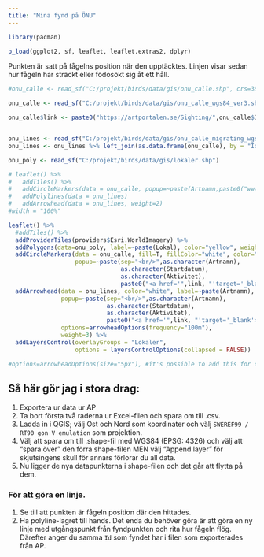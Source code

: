 ```yaml
---
title: "Mina fynd på ÖNU"
---
```




```r

library(pacman)

p_load(ggplot2, sf, leaflet, leaflet.extras2, dplyr)


```

Punkten är satt på fågelns position när den upptäcktes. Linjen visar sedan hur fågeln har sträckt eller födosökt sig åt ett håll. 

```r

#onu_calle <- read_sf("C:/projekt/birds/data/gis/onu_calle.shp", crs=3847) %>% st_as_sf(onu_calle, crs=4326)

onu_calle <- read_sf("C:/projekt/birds/data/gis/onu_calle_wgs84_ver3.shp")

onu_calle$link <- paste0("https://artportalen.se/Sighting/",onu_calle$Id,"#ChildSightings")


onu_lines <- read_sf("C:/projekt/birds/data/gis/onu_calle_migrating_wgs84.shp")
onu_lines <- onu_lines %>% left_join(as.data.frame(onu_calle), by = "Id")

onu_poly <- read_sf("C:/projekt/birds/data/gis/lokaler.shp")

# leaflet() %>%
#   addTiles() %>%
#   addCircleMarkers(data = onu_calle, popup=~paste(Artnamn,paste0("www.artportalen.se/Sighting/",Id),sep="\n"), radius=2) %>%
#   addPolylines(data = onu_lines)
#   addArrowhead(data = onu_lines, weight=2)
#width = "100%"

leaflet() %>%
  #addTiles() %>%
  addProviderTiles(providers$Esri.WorldImagery) %>%
  addPolygons(data=onu_poly, label=~paste(Lokal), color="yellow", weight=1, fill=T, fillOpacity=0.2, fillColor="yellow", group = "Lokaler") %>%
  addCircleMarkers(data = onu_calle, fill=T, fillColor="white", color="black", label=~paste(Artnamn) ,fillOpacity=1, weight=2,
                   popup=~paste(sep="<br/>",as.character(Artnamn),
                                as.character(Startdatum), 
                                as.character(Aktivitet),
                                paste0("<a href='",link, "'target='_blank'>", "Artportalen</a>")), radius=5) %>%
  addArrowhead(data = onu_lines, color="white", label=~paste(Artnamn), 
               popup=~paste(sep="<br/>",as.character(Artnamn),
                            as.character(Startdatum), 
                            as.character(Aktivitet),
                            paste0("<a href='",link, "'target='_blank'>", "Artportalen</a>")), 
               options=arrowheadOptions(frequency="100m"),
               weight=3) %>%
  addLayersControl(overlayGroups = "Lokaler", 
                   options = layersControlOptions(collapsed = FALSE))

#options=arrowheadOptions(size="5px"), #it's possible to add this for constant arrowhead sizes

```


## Så här gör jag i stora drag:

1. Exportera ur data ur AP
1. Ta bort första två raderna ur Excel-filen och spara om till .csv.
1. Ladda in i QGIS; välj Ost och Nord som koordinater och välj `SWEREF99 / RT90 gon V emulation` som projektion.
1. Välj att spara om till .shape-fil med WGS84 (EPSG: 4326) och välj att "spara över" den förra shape-filen MEN välj "Append layer" för skjutsingens skull för annars förlorar du all data. 
1. Nu ligger de nya datapunkterna i shape-filen och det går att flytta på dem. 

### För att göra en linje.

1. Se till att punkten är fågeln position där den hittades.
1. Ha polyline-lagret till hands. Det enda du behöver göra är att göra en ny linje med utgångspunkt från fyndpunkten och rita hur fågeln flög. Därefter anger du samma `Id` som fyndet har i filen som exporterades från AP. 















